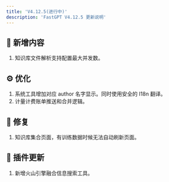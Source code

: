 ```yaml
---
title: 'V4.12.5(进行中)'
description: 'FastGPT V4.12.5 更新说明'
---
```


## 🚀 新增内容

1. 知识库文件解析支持配置最大并发数。

## ⚙️ 优化

1. 系统工具增加对应 author 名字显示。同时使用安全的 I18n 翻译。
2. 计量计费账单推送和合并逻辑。

## 🐛 修复

1. 知识库集合页面，有训练数据时候无法自动刷新页面。

## 🔨 插件更新

1. 新增火山引擎融合信息搜索工具。
